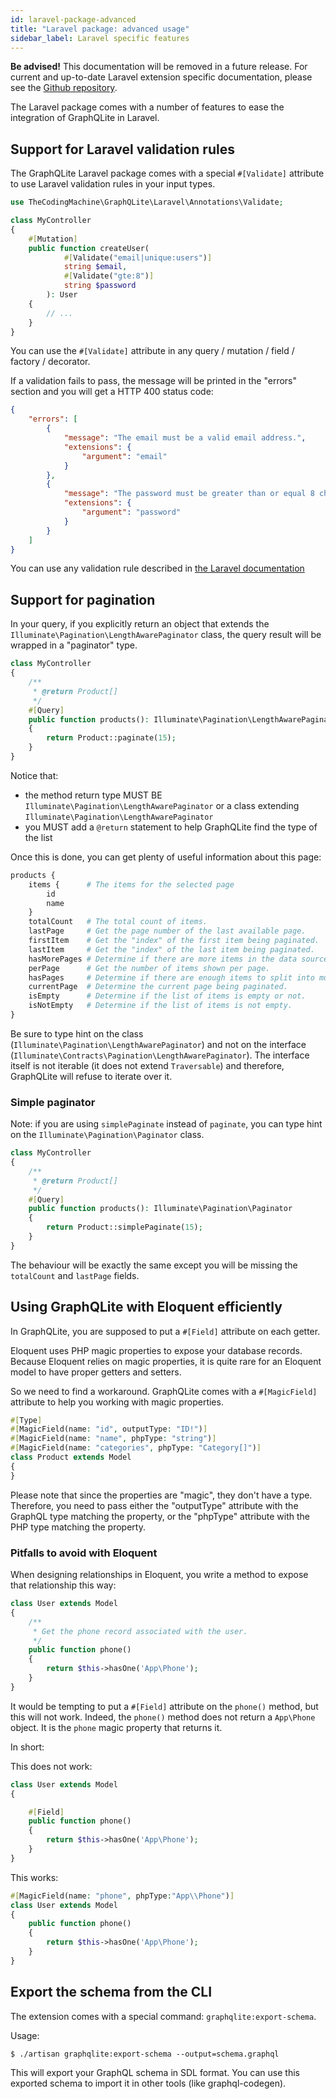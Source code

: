 ```yaml
---
id: laravel-package-advanced
title: "Laravel package: advanced usage"
sidebar_label: Laravel specific features
---
```


<div class="alert alert--warning">
    <strong>Be advised!</strong> This documentation will be removed in a future release.  For current and up-to-date Laravel extension specific documentation, please see the <a href="https://github.com/thecodingmachine/graphqlite-laravel">Github repository</a>.
</div>

The Laravel package comes with a number of features to ease the integration of GraphQLite in Laravel.

## Support for Laravel validation rules

The GraphQLite Laravel package comes with a special `#[Validate]` attribute to use Laravel validation rules in your
input types.

```php
use TheCodingMachine\GraphQLite\Laravel\Annotations\Validate;

class MyController
{
    #[Mutation]
    public function createUser(
            #[Validate("email|unique:users")]
            string $email,
            #[Validate("gte:8")]
            string $password
        ): User
    {
        // ...
    }
}
```

You can use the `#[Validate]` attribute in any query / mutation / field / factory / decorator.

If a validation fails to pass, the message will be printed in the "errors" section and you will get a HTTP 400 status code:

```json
{
    "errors": [
        {
            "message": "The email must be a valid email address.",
            "extensions": {
                "argument": "email"
            }
        },
        {
            "message": "The password must be greater than or equal 8 characters.",
            "extensions": {
                "argument": "password"
            }
        }
    ]
}
```

You can use any validation rule described in [the Laravel documentation](https://laravel.com/docs/6.x/validation#available-validation-rules)

## Support for pagination

In your query, if you explicitly return an object that extends the `Illuminate\Pagination\LengthAwarePaginator` class,
the query result will be wrapped in a "paginator" type.

```php
class MyController
{
    /**
     * @return Product[]
     */
    #[Query]
    public function products(): Illuminate\Pagination\LengthAwarePaginator
    {
        return Product::paginate(15);
    }
}
```

Notice that:

- the method return type MUST BE `Illuminate\Pagination\LengthAwarePaginator` or a class extending `Illuminate\Pagination\LengthAwarePaginator`
- you MUST add a `@return` statement to help GraphQLite find the type of the list

Once this is done, you can get plenty of useful information about this page:

```graphql
products {
    items {      # The items for the selected page
        id
        name
    }
    totalCount   # The total count of items.
    lastPage     # Get the page number of the last available page.
    firstItem    # Get the "index" of the first item being paginated.
    lastItem     # Get the "index" of the last item being paginated.
    hasMorePages # Determine if there are more items in the data source.
    perPage      # Get the number of items shown per page.
    hasPages     # Determine if there are enough items to split into multiple pages.
    currentPage  # Determine the current page being paginated.
    isEmpty      # Determine if the list of items is empty or not.
    isNotEmpty   # Determine if the list of items is not empty.
}
```


<div class="alert alert--warning">
  Be sure to type hint on the class (<code>Illuminate\Pagination\LengthAwarePaginator</code>) and not on the interface (<code>Illuminate\Contracts\Pagination\LengthAwarePaginator</code>). The interface itself is not iterable (it does not extend <code>Traversable</code>) and therefore, GraphQLite will refuse to iterate over it.
</div>

### Simple paginator

Note: if you are using `simplePaginate` instead of `paginate`, you can type hint on the `Illuminate\Pagination\Paginator` class.

```php
class MyController
{
    /**
     * @return Product[]
     */
    #[Query]
    public function products(): Illuminate\Pagination\Paginator
    {
        return Product::simplePaginate(15);
    }
}
```

The behaviour will be exactly the same except you will be missing the `totalCount` and `lastPage` fields.

## Using GraphQLite with Eloquent efficiently

In GraphQLite, you are supposed to put a `#[Field]` attribute on each getter.

Eloquent uses PHP magic properties to expose your database records.
Because Eloquent relies on magic properties, it is quite rare for an Eloquent model to have proper getters and setters.

So we need to find a workaround. GraphQLite comes with a `#[MagicField]` attribute to help you
working with magic properties.

```php
#[Type]
#[MagicField(name: "id", outputType: "ID!")]
#[MagicField(name: "name", phpType: "string")]
#[MagicField(name: "categories", phpType: "Category[]")]
class Product extends Model
{
}
```

Please note that since the properties are "magic", they don't have a type. Therefore,
you need to pass either the "outputType" attribute with the GraphQL type matching the property,
or the "phpType" attribute with the PHP type matching the property.

### Pitfalls to avoid with Eloquent

When designing relationships in Eloquent, you write a method to expose that relationship this way:

```php
class User extends Model
{
    /**
     * Get the phone record associated with the user.
     */
    public function phone()
    {
        return $this->hasOne('App\Phone');
    }
}
```

It would be tempting to put a `#[Field]` attribute on the `phone()` method, but this will not work. Indeed,
the `phone()` method does not return a `App\Phone` object. It is the `phone` magic property that returns it.

In short:

<div class="alert alert--danger">
    This does not work:

```php
class User extends Model
{

    #[Field]
    public function phone()
    {
        return $this->hasOne('App\Phone');
    }
}
```

</div>

<div class="alert alert--success">
    This works:

```php
#[MagicField(name: "phone", phpType:"App\\Phone")]
class User extends Model
{
    public function phone()
    {
        return $this->hasOne('App\Phone');
    }
}
```

</div>

## Export the schema from the CLI

The extension comes with a special command: `graphqlite:export-schema`.

Usage:

```console
$ ./artisan graphqlite:export-schema --output=schema.graphql
```

This will export your GraphQL schema in SDL format. You can use this exported schema to import it in other
tools (like graphql-codegen).